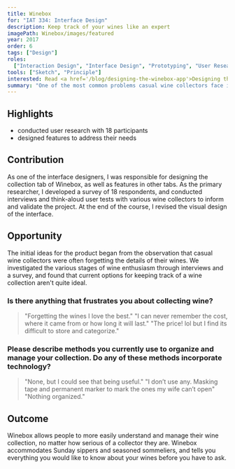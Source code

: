 ```yaml
---
title: Winebox
for: "IAT 334: Interface Design"
description: Keep track of your wines like an expert
imagePath: Winebox/images/featured
year: 2017 
order: 6
tags: ["Design"]
roles:
  ["Interaction Design", "Interface Design", "Prototyping", "User Research"]
tools: ["Sketch", "Principle"]
interested: Read <a href='/blog/designing-the-winebox-app'>Designing the Winebox app</a>
summary: "One of the most common problems casual wine collectors face is keeping track of their favourite wines and wineries. Since many collectors are only moderately interested, many aren't invested enough to spend time on organization, but later forget the details of wines they enjoyed. After observing these problems across several adult couples, we decided to design a digital solution during an interface design course at SFU."
---
```



## Highlights

- conducted user research with 18 participants
- designed features to address their needs

## Contribution

As one of the interface designers, I was responsible for designing the collection tab of Winebox, as well as features in other tabs. As the primary researcher, I developed a survey of 18 respondents, and conducted interviews and think-aloud user tests with various wine collectors to inform and validate the project. At the end of the course, I revised the visual design of the interface.

## Opportunity

The initial ideas for the product began from the observation that casual wine collectors were often forgetting the details of their wines. We investigated the various stages of wine enthusiasm through interviews and a survey, and found that current options for keeping track of a wine collection aren't quite ideal.

### Is there anything that frustrates you about collecting wine?

> "Forgetting the wines I love the best."
> "I can never remember the cost, where it came from or how long it will last."
> "The price! lol but I find its difficult to store and categorize."

### Please describe methods you currently use to organize and manage your collection. Do any of these methods incorporate technology?

> "None, but I could see that being useful."
> "I don’t use any. Masking tape and permanent marker to mark the ones my wife can’t open"
> "Nothing organized."

## Outcome

Winebox allows people to more easily understand and manage their wine collection, no matter how serious of a collector they are. Winebox accommodates Sunday sippers and seasoned sommeliers, and tells you everything you would like to know about your wines before you have to ask.

<Showcase
	path="Winebox/videos/collection"
	type="video"
	source="cloudinary"
	orientation="media-left"
	content="The collection screen gives an overview of the collection at a glance, and organizes wines into smart categories"
/>

<Showcase
	path="Winebox/videos/add_wine"
	type="video"
	source="cloudinary"
	orientation="media-right"
	content="Wines can be added by scanning a barcode, or manually entering information"
/>

<Showcase
	path="Winebox/videos/share"
	type="video"
	source="cloudinary"
	orientation="media-left"
	content="History items can be shared with friends to recommend a great bottle"
/>
